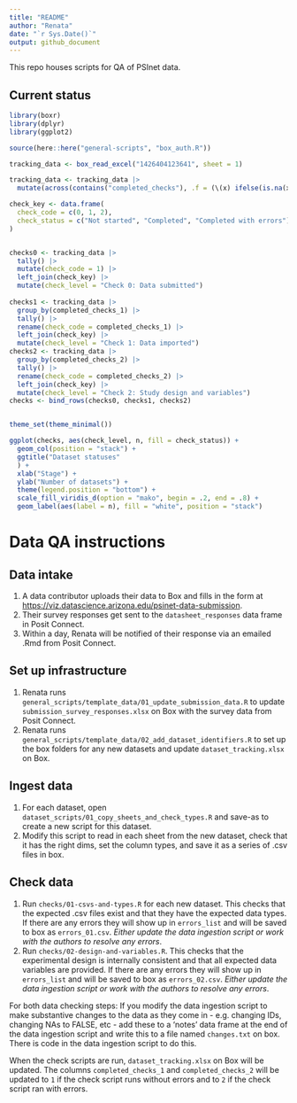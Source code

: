 ```yaml
---
title: "README"
author: "Renata"
date: "`r Sys.Date()`"
output: github_document
---
```


This repo houses scripts for QA of PSInet data.

## Current status

```r
library(boxr)
library(dplyr)
library(ggplot2)

source(here::here("general-scripts", "box_auth.R"))

tracking_data <- box_read_excel("1426404123641", sheet = 1)

tracking_data <- tracking_data |>
  mutate(across(contains("completed_checks"), .f = (\(x) ifelse(is.na(x), 0, x)))) 

check_key <- data.frame(
  check_code = c(0, 1, 2),
  check_status = c("Not started", "Completed", "Completed with errors")
)


checks0 <- tracking_data |>
  tally() |> 
  mutate(check_code = 1) |>
  left_join(check_key) |>
  mutate(check_level = "Check 0: Data submitted")
  
checks1 <- tracking_data |>
  group_by(completed_checks_1) |>
  tally() |>
  rename(check_code = completed_checks_1) |>
  left_join(check_key) |>
  mutate(check_level = "Check 1: Data imported")
checks2 <- tracking_data |>
  group_by(completed_checks_2) |>
  tally() |>
  rename(check_code = completed_checks_2) |>
  left_join(check_key) |>
  mutate(check_level = "Check 2: Study design and variables")
checks <- bind_rows(checks0, checks1, checks2)


theme_set(theme_minimal())

```

```r

ggplot(checks, aes(check_level, n, fill = check_status)) +
  geom_col(position = "stack") +
  ggtitle("Dataset statuses"
  ) +
  xlab("Stage") +
  ylab("Number of datasets") +
  theme(legend.position = "bottom") +
  scale_fill_viridis_d(option = "mako", begin = .2, end = .8) +
  geom_label(aes(label = n), fill = "white", position = "stack")

```

# Data QA instructions


## Data intake 

1. A data contributor uploads their data to Box and fills in the form at <https://viz.datascience.arizona.edu/psinet-data-submission>. 
1. Their survey responses get sent to the `datasheet_responses` data frame in Posit Connect.
1. Within a day, Renata will be notified of their response via an emailed .Rmd from Posit Connect.
 
## Set up infrastructure

1. Renata runs `general_scripts/template_data/01_update_submission_data.R` to update `submission_survey_responses.xlsx` on Box with the survey data from Posit Connect.
1. Renata runs `general_scripts/template_data/02_add_dataset_identifiers.R` to set up the box folders for any new datasets and update `dataset_tracking.xlsx` on Box.

## Ingest data

1. For each dataset, open `dataset_scripts/01_copy_sheets_and_check_types.R` and save-as to create a new script for this dataset.
1. Modify this script to read in each sheet from the new dataset, check that it has the right dims, set the column types, and save it as a series of .csv files in box.

## Check data

1. Run `checks/01-csvs-and-types.R` for each new dataset. This checks that the expected .csv files exist and that they have the expected data types. If there are any errors they will show up in `errors_list` and will be saved to box as `errors_01.csv`. *Either update the data ingestion script or work with the authors to resolve any errors*.
1. Run `checks/02-design-and-variables.R`. This checks that the experimental design is internally consistent and that all expected data variables are provided. If there are any errors they will show up in `errors_list` and will be saved to box as `errors_02.csv`. *Either update the data ingestion script or work with the authors to resolve any errors*.

For both data checking steps: If you modify the data ingestion script to make substantive changes to the data as they come in - e.g. changing IDs, changing NAs to FALSE, etc - add these to a 'notes' data frame at the end of the data ingestion script and write this to a file named `changes.txt` on box. There is code in the data ingestion script to do this.

When the check scripts are run, `dataset_tracking.xlsx` on Box will be updated. The columns `completed_checks_1` and `completed_checks_2` will be updated to `1` if the check script runs without errors and to `2` if the check script ran with errors. 